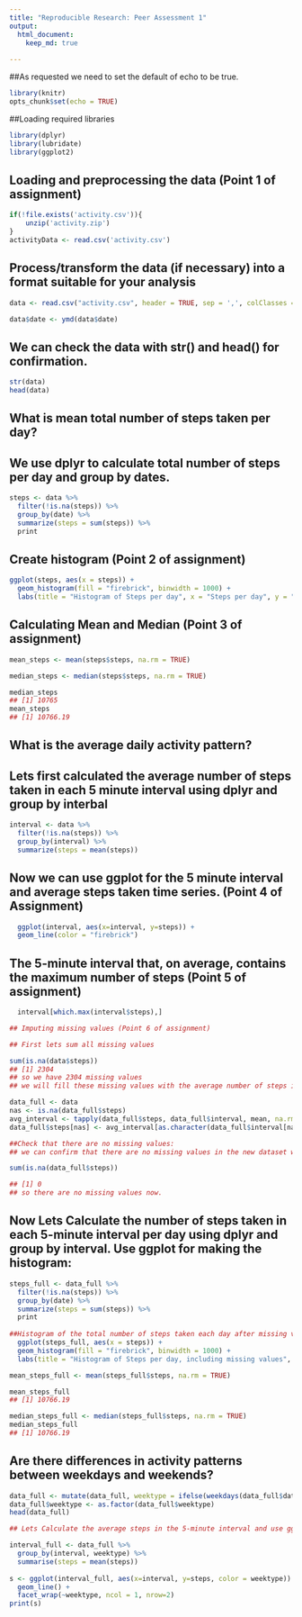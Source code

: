 ```yaml
---
title: "Reproducible Research: Peer Assessment 1"
output: 
  html_document:
    keep_md: true
  
---
```

##As requested we need to set the default of echo to be true.
```r
library(knitr)
opts_chunk$set(echo = TRUE)
```

##Loading required libraries
```r
library(dplyr)
library(lubridate)
library(ggplot2)
```

## Loading and preprocessing the data (Point 1 of assignment)

```r
if(!file.exists('activity.csv')){
    unzip('activity.zip')
}
activityData <- read.csv('activity.csv')
```
## Process/transform the data (if necessary) into a format suitable for your analysis
```r
data <- read.csv("activity.csv", header = TRUE, sep = ',', colClasses = c("numeric", "character", "integer"))

data$date <- ymd(data$date)
```
## We can check the data with str() and head() for confirmation.
```r
str(data)
head(data)

```
## What is mean total number of steps taken per day?
## We use dplyr to calculate total number of steps per day and group by dates.
```r
steps <- data %>%
  filter(!is.na(steps)) %>%
  group_by(date) %>%
  summarize(steps = sum(steps)) %>%
  print
```

## Create histogram (Point 2 of assignment)
```r
ggplot(steps, aes(x = steps)) +
  geom_histogram(fill = "firebrick", binwidth = 1000) +
  labs(title = "Histogram of Steps per day", x = "Steps per day", y = "Frequency")
``` 

## Calculating Mean and Median (Point 3 of assignment)
```r
mean_steps <- mean(steps$steps, na.rm = TRUE)

median_steps <- median(steps$steps, na.rm = TRUE)

median_steps
## [1] 10765
mean_steps
## [1] 10766.19


```

## What is the average daily activity pattern?

## Lets first calculated the average number of steps taken in each 5 minute interval using dplyr and group by interbal
```r
interval <- data %>%
  filter(!is.na(steps)) %>%
  group_by(interval) %>%
  summarize(steps = mean(steps))
```  
## Now we can use ggplot for the 5 minute interval and average steps taken time series. (Point 4 of Assignment)
```r
  ggplot(interval, aes(x=interval, y=steps)) +
  geom_line(color = "firebrick")
```
  
## The 5-minute interval that, on average, contains the maximum number of steps (Point 5 of assignment)
```r
  interval[which.max(interval$steps),]

## Imputing missing values (Point 6 of assignment)

## First lets sum all missing values

sum(is.na(data$steps))
## [1] 2304
## so we have 2304 missing values
## we will fill these missing values with the average number of steps in the same 5 minute interval.

data_full <- data
nas <- is.na(data_full$steps)
avg_interval <- tapply(data_full$steps, data_full$interval, mean, na.rm=TRUE, simplify=TRUE)
data_full$steps[nas] <- avg_interval[as.character(data_full$interval[nas])]

##Check that there are no missing values:
## we can confirm that there are no missing values in the new dataset we created.

sum(is.na(data_full$steps))

## [1] 0
## so there are no missing values now.
```

## Now Lets Calculate the number of steps taken in each 5-minute interval per day using dplyr and group by interval. Use ggplot for making the histogram:

```r
steps_full <- data_full %>%
  filter(!is.na(steps)) %>%
  group_by(date) %>%
  summarize(steps = sum(steps)) %>%
  print
 
##Histogram of the total number of steps taken each day after missing values are imputed (Point 7 of assignment)
  ggplot(steps_full, aes(x = steps)) +
  geom_histogram(fill = "firebrick", binwidth = 1000) +
  labs(title = "Histogram of Steps per day, including missing values", x = "Steps per day", y = "Frequency")

mean_steps_full <- mean(steps_full$steps, na.rm = TRUE)

mean_steps_full
## [1] 10766.19

median_steps_full <- median(steps_full$steps, na.rm = TRUE)
median_steps_full
## [1] 10766.19
```

## Are there differences in activity patterns between weekdays and weekends?
```r
data_full <- mutate(data_full, weektype = ifelse(weekdays(data_full$date) == "Saturday" | weekdays(data_full$date) == "Sunday", "weekend", "weekday"))
data_full$weektype <- as.factor(data_full$weektype)
head(data_full)

## Lets Calculate the average steps in the 5-minute interval and use ggplot for making the time series of the 5-minute interval for weekday and weekend, and compare the average steps:

interval_full <- data_full %>%
  group_by(interval, weektype) %>%
  summarise(steps = mean(steps))
  
s <- ggplot(interval_full, aes(x=interval, y=steps, color = weektype)) +
  geom_line() +
  facet_wrap(~weektype, ncol = 1, nrow=2)
print(s)
```